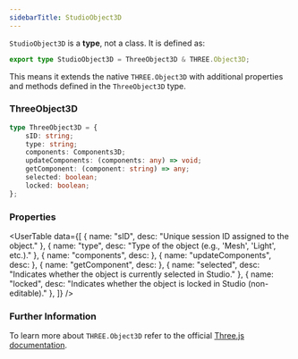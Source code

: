 ```yaml
---
sidebarTitle: StudioObject3D
---
```


<SpecialHeader title="StudioObject3D" />

`StudioObject3D` is a **type**, not a class. It is defined as:

```ts
export type StudioObject3D = ThreeObject3D & THREE.Object3D;
```

This means it extends the native `THREE.Object3D` with additional properties and methods defined in the `ThreeObject3D` type.

### ThreeObject3D

```ts
type ThreeObject3D = {
	sID: string;
	type: string;
	components: Components3D;
	updateComponents: (components: any) => void;
	getComponent: (component: string) => any;
	selected: boolean;
	locked: boolean;
};
```

### Properties

<UserTable data={[
  { name: "sID", desc: "Unique session ID assigned to the object." },
  { name: "type", desc: "Type of the object (e.g., 'Mesh', 'Light', etc.)." },
  { name: "components", desc: <HereLinkedText text="Components associated with this object. Learn more" href="components3d.mdx" /> },
  { name: "updateComponents", desc: <HereLinkedText text="Updates the object's components. Learn more" href="components3d.mdx" /> },
  { name: "getComponent", desc: <HereLinkedText text="Retrieves a specific component by name. Learn more" href="components3d.mdx" /> },
  { name: "selected", desc: "Indicates whether the object is currently selected in Studio." },
  { name: "locked", desc: "Indicates whether the object is locked in Studio (non-editable)." },
]} />

### Further Information

To learn more about `THREE.Object3D` refer to the official [Three.js documentation](https://threejs.org/docs/#api/en/core/Object3D).
